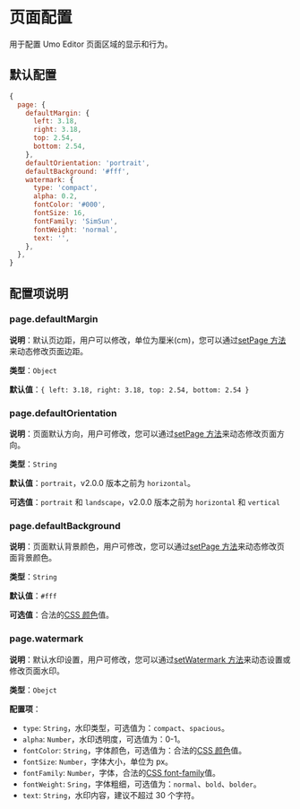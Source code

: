 # 页面配置

用于配置 Umo Editor 页面区域的显示和行为。

## 默认配置

```js
{
  page: {
    defaultMargin: {
      left: 3.18,
      right: 3.18,
      top: 2.54,
      bottom: 2.54,
    },
    defaultOrientation: 'portrait',
    defaultBackground: '#fff',
    watermark: {
      type: 'compact',
      alpha: 0.2,
      fontColor: '#000',
      fontSize: 16,
      fontFamily: 'SimSun',
      fontWeight: 'normal',
      text: '',
    },
  },
}
```

## 配置项说明

### page.defaultMargin

**说明**：默认页边距，用户可以修改，单位为厘米(cm)，您可以通过[setPage 方法](../methods#setpage)来动态修改页面边距。

**类型**：`Object`

**默认值**：`{ left: 3.18, right: 3.18, top: 2.54, bottom: 2.54 }`

### page.defaultOrientation

**说明**：页面默认方向，用户可修改，您可以通过[setPage 方法](../methods#setpage)来动态修改页面方向。

**类型**：`String`

**默认值**：`portrait`，v2.0.0 版本之前为 `horizontal`。

**可选值**：`portrait` 和 `landscape`，v2.0.0 版本之前为 `horizontal` 和 `vertical`

### page.defaultBackground

**说明**：页面默认背景颜色，用户可修改，您可以通过[setPage 方法](../methods#setpage)来动态修改页面背景颜色。

**类型**：`String`

**默认值**：`#fff`

**可选值**：合法的[CSS 颜色](https://developer.mozilla.org/zh-CN/docs/Web/CSS/color_value)值。

### page.watermark

**说明**：默认水印设置，用户可修改，您可以通过[setWatermark 方法](../methods#setwatermark)来动态设置或修改页面水印。

**类型**：`Obejct`

**配置项**：

- `type`: `String`，水印类型，可选值为：`compact`、`spacious`。
- `alpha`: `Number`，水印透明度，可选值为：0-1。
- `fontColor`: `String`，字体颜色，可选值为：合法的[CSS 颜色](https://developer.mozilla.org/zh-CN/docs/Web/CSS/color_value)值。
- `fontSize`: `Number`，字体大小，单位为 px。
- `fontFamily`: `Number`，字体，合法的[CSS font-family](https://developer.mozilla.org/zh-CN/docs/Web/CSS/font-family)值。
- `fontWeight`: `Sring`，字体粗细，可选值为：`normal`、`bold`、`bolder`。
- `text`: `String`，水印内容，建议不超过 30 个字符。
